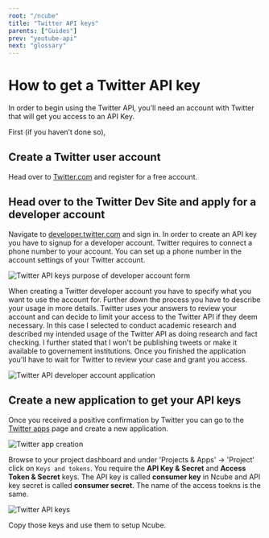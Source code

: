 ```yaml
---
root: "/ncube"
title: "Twitter API keys"
parents: ["Guides"]
prev: "youtube-api"
next: "glossary"
---
```


# How to get a Twitter API key

In order to begin using the Twitter API, you’ll need an account with Twitter that will get you access to an API Key.

First (if you haven’t done so),

## Create a Twitter user account

Head over to [Twitter.com](https://twitter.com/) and register for a free account.

## Head over to the Twitter Dev Site and apply for a developer account

Navigate to [developer.twitter.com](https://developer.twitter.com/) and sign in. In order to create an API key you have to signup for a developer account. Twitter requires to connect a phone number to your account. You can set up a phone number in the account settings of your Twitter account.

![Twitter API keys purpose of developer account form](../assets/twitter-api-purpose-form.png "Twitter API keys purpose")

When creating a Twitter developer account you have to specify what you want to use the account for. Further down the process you have to describe your usage in more details. Twitter uses your answers to review your account and can decide to limit your access to the Twitter API if they deem necessary. In this case I selected to conduct academic research and described my intended usage of the Twitter API as doing research and fact checking. I further stated that I won't be publishing tweets or make it available to governement institutions. Once you finished the application you'll have to wait for Twitter to review your case and grant you access.

![Twitter API developer account application](../assets/twitter-api-application.png "Twitter API developer application")

## Create a new application to get your API keys

Once you received a positive confirmation by Twitter you can go to the [Twitter apps](https://developer.twitter.com/en/apps) page and create a new application.

![Twitter app creation](../assets/twitter-api-app.png "Twitter API create application")

Browse to your project dashboard and under 'Projects & Apps' -> 'Project' click on `Keys and tokens`. You require the **API Key & Secret** and **Access Token & Secret** keys. The API key is called **consumer key** in Ncube and API key secret is called **consumer secret**. The name of the access toekns is the same.

![Twitter API keys](../assets/twitter-api-keys.png "Twitter API keys")

Copy those keys and use them to setup Ncube.
